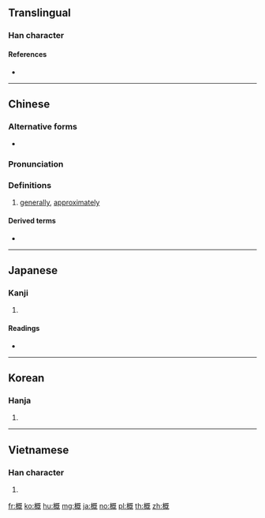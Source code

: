 {{character info/new}}
{{also|槪}}
==Translingual==

===Han character===
{{Han char|rn=75|rad=木|as=09|sn=13|four=41914|canj=DAIU|ids=⿰木既}}

====References====
* {{Han ref|kx=0542.191|dkj=15217|dj=0935.040|hdz=21256.080|uh=6982|ud=27010|bh=B7A7|bd=47015}}

----

==Chinese==
{{zh-forms}}

===Alternative forms===
* {{zh-l|槩}}

===Pronunciation===
{{zh-pron
|m=gài
|c=koi2,koi3
|mn=kài,khài
|mc=y
|oc=y
|ma=
|cat=adv
}}

===Definitions===
{{zh-hanzi}}

# [[generally]], [[approximately]]

====Derived terms====
* {{zh-l|大概}}

----

==Japanese==

===Kanji===
{{ja-kanji|grade=c|rs=木09}}

# {{defn|lang=ja|sort=木09}}

====Readings====
* {{ja-readings|goon=[[かい]] (kai)|kanon=[[かい]] (kai)|kanyoon=[[がい]] (gai)|kun=[[とかき]] (tokaki), [[おおむね]] (oomune), [[おもむき]] (omomuki)}}

----

==Korean==

===Hanja===
{{ko-hanja|hangeul=개|eumhun=|rv=gae|mr=kae|y=kay}}

# {{defn|lang=ko|sort=木09}}

----

==Vietnamese==

===Han character===
{{vi-hantu|khái|rs=木09}}

# {{defn|lang=vi|sort=木09}}

[[fr:概]]
[[ko:概]]
[[hu:概]]
[[mg:概]]
[[ja:概]]
[[no:概]]
[[pl:概]]
[[th:概]]
[[zh:概]]